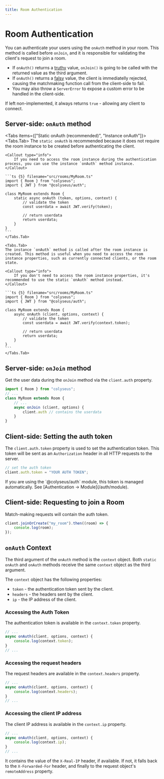 ```yaml
---
title: Room Authentication
---
```


# Room Authentication

You can authenticate your users using the `onAuth` method in your room. This method is called before `onJoin`, and it is responsible for validating the client's request to join a room.

- If `onAuth()` returns a [truthy](https://developer.mozilla.org/en-US/docs/Glossary/Truthy) value, `onJoin()` is going to be called with the returned value as the third argument.
- If `onAuth()` returns a [falsy](https://developer.mozilla.org/en-US/docs/Glossary/Falsy) value, the client is immediatelly rejected, causing the matchmaking function call from the client-side to fail.
- You may also throw a `ServerError` to expose a custom error to be handled in the client-side.

If left non-implemented, it always returns `true` - allowing any client to connect.

<Steps>

## Server-side: `onAuth` method

<Tabs items={["Static onAuth (recommended)", "Instance onAuth"]}>
    <Tabs.Tab>
    The `static onAuth` is recommended because it does not require the room instance to be created before authenticating the client.



    <Callout type="info">
        If you need to access the room instance during the authentication process, you can use the instance `onAuth` method instance.
    </Callout>

    ```ts {5} filename="src/rooms/MyRoom.ts"
    import { Room } from "colyseus";
    import { JWT } from "@colyseus/auth";

    class MyRoom extends Room {
        static async onAuth (token, options, context) {
            // validate the token
            const userdata = await JWT.verify(token);

            // return userdata
            return userdata;
        }
    }
    ```
    </Tabs.Tab>

    <Tabs.Tab>
    The instance `onAuth` method is called after the room instance is created. This method is useful when you need to access the room instance properties, such as currently connected clients, or the room state.

    <Callout type="info">
        If you don't need to access the room instance properties, it's recommended to use the static `onAuth` method instead.
    </Callout>

    ```ts {5} filename="src/rooms/MyRoom.ts"
    import { Room } from "colyseus";
    import { JWT } from "@colyseus/auth";

    class MyRoom extends Room {
        async onAuth (client, options, context) {
            // validate the token
            const userdata = await JWT.verify(context.token);

            // return userdata
            return userdata;
        }
    }
    ```
    </Tabs.Tab>
</Tabs>

## Server-side: `onJoin` method

Get the user data during the `onJoin` method via the `client.auth` property.

```ts {5} filename="src/rooms/MyRoom.ts"
import { Room } from "colyseus";
// ...
class MyRoom extends Room {
    // ...
    async onJoin (client, options) {
        client.auth // contains the userdata
    }
}
```

## Client-side: Setting the auth token

The `client.auth.token` property is used to set the authentication token. This token will be sent as an `Authorization` header in all HTTP requests to the server.

```js filename="client.js"
// set the auth token
client.auth.token = "YOUR AUTH TOKEN";
```

<Callout type="info">
    If you are using the `@colyseus/auth` module, this token is managed automatically. See [Authentication → Module](/auth/module).
</Callout>

## Client-side: Requesting to join a Room

Match-making requests will contain the auth token.

```js filename="client.js"
client.joinOrCreate("my_room").then((room) => {
    console.log(room);
});
```

</Steps>

## `onAuth` Context

The third argument of the `onAuth` method is the `context` object. Both `static onAuth` and `onAuth` methods receive the same `context` object as the third argument.

The `context` object has the following properties:

- `token` - the authentication token sent by the client.
- `headers` - the headers sent by the client.
- `ip` - the IP address of the client.

### Accessing the Auth Token

The authentication token is available in the `context.token` property.

```ts {3} filename="src/rooms/MyRoom.ts"
// ...
async onAuth(client, options, context) {
    console.log(context.token);
}
// ...
```

### Accessing the request headers

The request headers are available in the `context.headers` property.

```ts {3} filename="src/rooms/MyRoom.ts"
// ...
async onAuth(client, options, context) {
    console.log(context.headers);
}
// ...
```

### Accessing the client IP address

The client IP address is available in the `context.ip` property.

```ts {3} filename="src/rooms/MyRoom.ts"
// ...
async onAuth(client, options, context) {
    console.log(context.ip);
}
// ...
```

It contains the value of the `X-Real-IP` header, if available. If not, it falls back to the `X-Forwarded-For` header, and finally to the request object's `remoteAddress` property.